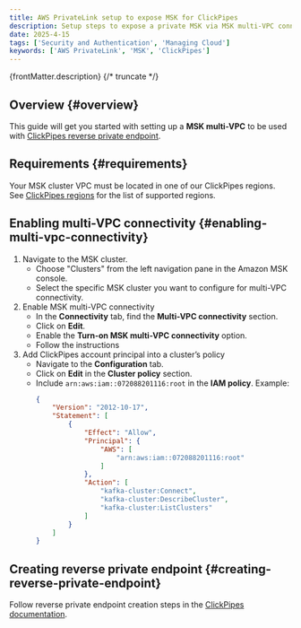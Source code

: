 ```yaml
---
title: AWS PrivateLink setup to expose MSK for ClickPipes
description: Setup steps to expose a private MSK via MSK multi-VPC connectivity to ClickPipes.
date: 2025-4-15
tags: ['Security and Authentication', 'Managing Cloud']
keywords: ['AWS PrivateLink', 'MSK', 'ClickPipes']
---
```


{frontMatter.description}
{/* truncate */}

## Overview {#overview}

This guide will get you started with setting up a **MSK multi-VPC** to be used with [ClickPipes reverse private endpoint](/integrations/clickpipes/aws-privatelink#msk-multi-vpc).

## Requirements {#requirements}

Your MSK cluster VPC must be located in one of our ClickPipes regions. See [ClickPipes regions](/integrations/clickpipes/aws-privatelink#aws-privatelink-regions) for the list of supported regions.

## Enabling multi-VPC connectivity {#enabling-multi-vpc-connectivity}

1. Navigate to the MSK cluster.
    - Choose "Clusters" from the left navigation pane in the Amazon MSK console.
    - Select the specific MSK cluster you want to configure for multi-VPC connectivity.
2. Enable MSK multi-VPC connectivity
    - In the **Connectivity** tab, find the **Multi-VPC connectivity** section.
    - Click on **Edit**.
    - Enable the **Turn-on MSK multi-VPC connectivity** option.
    - Follow the instructions
3. Add ClickPipes account principal into a cluster’s policy
    - Navigate to the **Configuration** tab.
    - Click on **Edit** in the **Cluster policy** section.
    - Include `arn:aws:iam::072088201116:root` in the **IAM policy**. Example:
        ```json
        {
            "Version": "2012-10-17",
            "Statement": [
                {
                    "Effect": "Allow",
                    "Principal": {
                        "AWS": [
                            "arn:aws:iam::072088201116:root"
                        ]
                    },
                    "Action": [
                        "kafka-cluster:Connect",
                        "kafka-cluster:DescribeCluster",
                        "kafka-cluster:ListClusters"
                    ]
                }
            ]
        }
        ```

## Creating reverse private endpoint {#creating-reverse-private-endpoint}

Follow reverse private endpoint creation steps in the [ClickPipes documentation](/integrations/clickpipes/aws-privatelink#creating-clickpipe).
